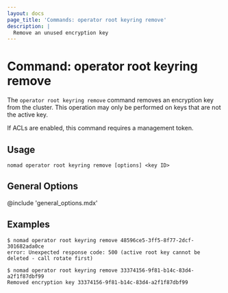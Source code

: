 ```yaml
---
layout: docs
page_title: 'Commands: operator root keyring remove'
description: |
  Remove an unused encryption key
---
```


# Command: operator root keyring remove

The `operator root keyring remove` command removes an encryption key from the
cluster. This operation may only be performed on keys that are not the active
key.

If ACLs are enabled, this command requires a management token.

## Usage

```plaintext
nomad operator root keyring remove [options] <key ID>
```

## General Options

@include 'general_options.mdx'

## Examples

```shell-session
$ nomad operator root keyring remove 48596ce5-3ff5-8f77-2dcf-301682ada0ce
error: Unexpected response code: 500 (active root key cannot be deleted - call rotate first)

$ nomad operator root keyring remove 33374156-9f81-b14c-83d4-a2f1f87dbf99
Removed encryption key 33374156-9f81-b14c-83d4-a2f1f87dbf99
```
